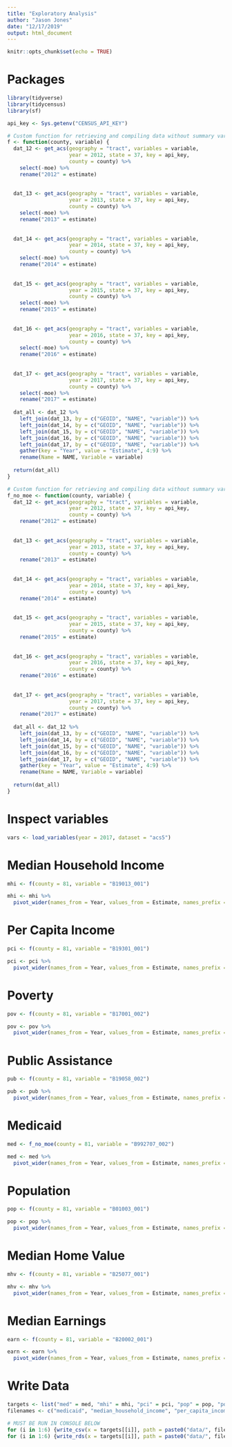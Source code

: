 ```yaml
---
title: "Exploratory Analysis"
author: "Jason Jones"
date: "12/17/2019"
output: html_document
---
```


```r
knitr::opts_chunk$set(echo = TRUE)
```

# Packages

```r
library(tidyverse)
library(tidycensus)
library(sf)

api_key <- Sys.getenv("CENSUS_API_KEY")
```

```r
# Custom function for retrieving and compiling data without summary variable ----
f <- function(county, variable) {
  dat_12 <- get_acs(geography = "tract", variables = variable, 
                    year = 2012, state = 37, key = api_key, 
                    county = county) %>%
    select(-moe) %>%
    rename("2012" = estimate)
  
  
  dat_13 <- get_acs(geography = "tract", variables = variable,
                    year = 2013, state = 37, key = api_key, 
                    county = county) %>%
    select(-moe) %>%
    rename("2013" = estimate)
  
  
  dat_14 <- get_acs(geography = "tract", variables = variable,
                    year = 2014, state = 37, key = api_key, 
                    county = county) %>%
    select(-moe) %>%
    rename("2014" = estimate)
  
  
  dat_15 <- get_acs(geography = "tract", variables = variable,
                    year = 2015, state = 37, key = api_key, 
                    county = county) %>%
    select(-moe) %>%
    rename("2015" = estimate)
  
  
  dat_16 <- get_acs(geography = "tract", variables = variable,
                    year = 2016, state = 37, key = api_key, 
                    county = county) %>%
    select(-moe) %>%
    rename("2016" = estimate)
  
  
  dat_17 <- get_acs(geography = "tract", variables = variable,
                    year = 2017, state = 37, key = api_key, 
                    county = county) %>%
    select(-moe) %>%
    rename("2017" = estimate)
  
  dat_all <- dat_12 %>%
    left_join(dat_13, by = c("GEOID", "NAME", "variable")) %>%
    left_join(dat_14, by = c("GEOID", "NAME", "variable")) %>%
    left_join(dat_15, by = c("GEOID", "NAME", "variable")) %>%
    left_join(dat_16, by = c("GEOID", "NAME", "variable")) %>%
    left_join(dat_17, by = c("GEOID", "NAME", "variable")) %>%
    gather(key = "Year", value = "Estimate", 4:9) %>%
    rename(Name = NAME, Variable = variable)
  
  return(dat_all)
}

# Custom function for retrieving and compiling data without summary variable and moe ----
f_no_moe <- function(county, variable) {
  dat_12 <- get_acs(geography = "tract", variables = variable, 
                    year = 2012, state = 37, key = api_key, 
                    county = county) %>%
    rename("2012" = estimate)
  
  
  dat_13 <- get_acs(geography = "tract", variables = variable,
                    year = 2013, state = 37, key = api_key, 
                    county = county) %>%
    rename("2013" = estimate)
  
  
  dat_14 <- get_acs(geography = "tract", variables = variable,
                    year = 2014, state = 37, key = api_key, 
                    county = county) %>%
    rename("2014" = estimate)
  
  
  dat_15 <- get_acs(geography = "tract", variables = variable,
                    year = 2015, state = 37, key = api_key, 
                    county = county) %>%
    rename("2015" = estimate)
  
  
  dat_16 <- get_acs(geography = "tract", variables = variable,
                    year = 2016, state = 37, key = api_key, 
                    county = county) %>%
    rename("2016" = estimate)
  
  
  dat_17 <- get_acs(geography = "tract", variables = variable,
                    year = 2017, state = 37, key = api_key, 
                    county = county) %>%
    rename("2017" = estimate)
  
  dat_all <- dat_12 %>%
    left_join(dat_13, by = c("GEOID", "NAME", "variable")) %>%
    left_join(dat_14, by = c("GEOID", "NAME", "variable")) %>%
    left_join(dat_15, by = c("GEOID", "NAME", "variable")) %>%
    left_join(dat_16, by = c("GEOID", "NAME", "variable")) %>%
    left_join(dat_17, by = c("GEOID", "NAME", "variable")) %>%
    gather(key = "Year", value = "Estimate", 4:9) %>%
    rename(Name = NAME, Variable = variable)
  
  return(dat_all)
}
```


# Inspect variables

```r
vars <- load_variables(year = 2017, dataset = "acs5")
```


# Median Household Income

```r
mhi <- f(county = 81, variable = "B19013_001")

mhi <- mhi %>%
  pivot_wider(names_from = Year, values_from = Estimate, names_prefix = "survey_year_")
```

# Per Capita Income

```r
pci <- f(county = 81, variable = "B19301_001")

pci <- pci %>%
  pivot_wider(names_from = Year, values_from = Estimate, names_prefix = "survey_year_")
```

# Poverty

```r
pov <- f(county = 81, variable = "B17001_002")

pov <- pov %>%
  pivot_wider(names_from = Year, values_from = Estimate, names_prefix = "survey_year_")
```

# Public Assistance

```r
pub <- f(county = 81, variable = "B19058_002")

pub <- pub %>%
  pivot_wider(names_from = Year, values_from = Estimate, names_prefix = "survey_year_")
```

# Medicaid

```r
med <- f_no_moe(county = 81, variable = "B992707_002")

med <- med %>%
  pivot_wider(names_from = Year, values_from = Estimate, names_prefix = "survey_year_")
```

# Population

```r
pop <- f(county = 81, variable = "B01003_001")

pop <- pop %>%
  pivot_wider(names_from = Year, values_from = Estimate, names_prefix = "survey_year_")
```


# Median Home Value

```r
mhv <- f(county = 81, variable = "B25077_001")

mhv <- mhv %>%
  pivot_wider(names_from = Year, values_from = Estimate, names_prefix = "survey_year_")
```

# Median Earnings

```r
earn <- f(county = 81, variable = "B20002_001")

earn <- earn %>%
  pivot_wider(names_from = Year, values_from = Estimate, names_prefix = "survey_year_")
```



# Write Data

```r
targets <- list("med" = med, "mhi" = mhi, "pci" = pci, "pop" = pop, "pov" = pov, "pub" = pub, "mhv" = mhv, "earn" = earn)
filenames <- c("medicaid", "median_household_income", "per_capita_income", "population", "poverty", "public_assistance", "median_home_value", "median_earnings")

# MUST BE RUN IN CONSOLE BELOW
for (i in 1:6) {write_csv(x = targets[[i]], path = paste0("data/", filenames[[i]], ".csv"), na = "", append = FALSE)}
for (i in 1:6) {write_rds(x = targets[[i]], path = paste0("data/", filenames[[i]], ".rds"))}
```

